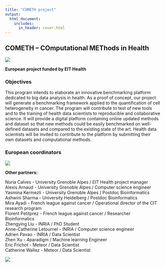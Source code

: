 ```yaml
---
title: "COMETH project"
output:
  html_document:
    includes:
      in_header: cover.html
---
```



## COMETH – COmputational METhods in Health
![](pictures/eit.png)

**European project funded by EIT Health**

### Objectives

This program intends to elaborate an innovative benchmarking platform dedicated to big data analysis  in health. As a proof of concept, our project will generate a benchmarking framework applied to the quantification of cell heterogeneity in cancer. The program will contribute to test of new tools and to the  training of health data scientists to reproducible and collaborative science. It will provide a digital  platform containing online updated methods and dataset so that new methods could be easily  benchmarked on well-defined datasets and compared to the existing state of the art. Health data  scientists will be invited to contribute to the platform by submitting their own datasets and computational methods.


### European coordinators 

![](pictures/cometh_network.png)



**Other partners:**

Nuria Calves - University Grenoble Alpes / EIT Health project manager  
Alexis Arnaud - University Grenoble Alpes / Computer science engineer  
Yasmina Kermezli - University Grenoble Alpes / Postdoc Bioinformatics  
Ashwini Sharma - University Heidelberg / Postdoc Bioinformatics  
Mira Ayadi - French league against cancer / Operational director of the CIT research program  
Florent Petitprez - French league against cancer / Researcher Bioinformatics  
Zhengying Liu - INRIA / PhD Student  
Anne-Catherine Letournel - INRIA / Computer science engineer  
Adrien Pavao - INRIA / Data Scientist  
Zhen Xu - 4paradigm / Machine learning Engineer  
Eric Frichot - Meteor / Data Scientist  
Catherine Wallez - Meteor / Data Scientist







![](pictures/fundings2.png)

